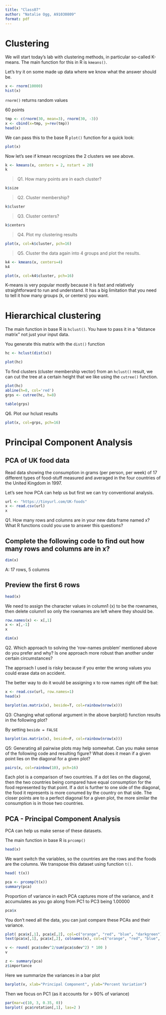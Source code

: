 ```yaml
---
title: "Class07"
author: "Natalie Ogg, A91030809"
format: pdf
---
```


# Clustering

We will start today's lab with clustering methods, in particular so-called K-means. The main function for this in R is `kmeans()`.

Let's try it on some made up data where we know what the answer should be. 

```r
x <- rnorm(10000)
hist(x)
```

`rnorm()` returns random values

60 points
```r
tmp <- c(rnorm(30, mean=3), rnorm(30, -3))
x <- cbind(x=tmp, y=rev(tmp))
head(x)
```


We can pass this to the base R `plot()` function for a quick look:
```r
plot(x)
```


Now let's see if kmean recognizes the 2 clusters we see above.
```r
k <- kmeans(x, centers = 2, nstart = 20)
k
```


>Q1. How many points are in each cluster?

```r
k$size
```

>Q2. Cluster membership?

```r
k$cluster
```



>Q3. Cluster centers?

```r
k$centers
```


>Q4. Plot my clustering results

```r
plot(x, col=k$cluster, pch=16)
```


>Q5. Cluster the data again into 4 groups and plot the results.

```r
k4 <- kmeans(x, centers=4)
k4
```


```r
plot(x, col=k4$cluster, pch=16)
```

K-means is very popular mostly because it is fast and relatively straightforward to run and understand. It has a big limitation that you need to tell it how many groups (k, or centers) you want. 


# Hierarchical clustering

The main function in base R is `hclust()`. You have to pass it in a "distance matrix" not just your input data. 

You generate this matrix with the `dist()` function

```r
hc <- hclust(dist(x))
```

```r
plot(hc)
```

To find clusters (cluster membership vector) from an `hclust()` result, we can cut the tree at a certain height that we like using the `cutree()` function. 


```r
plot(hc)
abline(h=8, col='red')
grps <- cutree(hc, h=8)
```

```r
table(grps)
```


Q6. Plot our hclust results 
```r
plot(x, col=grps, pch=16)


```

# Principal Component Analysis




## PCA of UK food data

Read data showing the consumption in grams (per person, per week) of 17 different types of food-stuff measured and averaged in the four countries of the United Kingdom in 1997.

Let's see how PCA can help us but first we can try conventional analysis. 


```r
url <- "https://tinyurl.com/UK-foods"
x <- read.csv(url)
x
```


Q1. How many rows and columns are in your new data frame named x? What R functions could you use to answer this questions?

## Complete the following code to find out how many rows and columns are in x?

```r
dim(x)

```
A: 17 rows, 5 columns


## Preview the first 6 rows
```r
head(x)
```

We need to assign the character values in column1 (x) to be the rownames, then delete  column1 so only the rownames are left where they should be. 
```r
row.names(x) <- x[,1]
x <- x[,-1]
x
```
```r
dim(x)
```

Q2. Which approach to solving the ‘row-names problem’ mentioned above do you prefer and why? Is one approach more robust than another under certain circumstances?

  The approach I used is risky because if you enter the wrong values you could erase data on accident. 
  
  The better way to do it would be assigning x to row names right off the bat:
```r
x <- read.csv(url, row.names=1)
head(x)
```


```r
barplot(as.matrix(x), beside=T, col=rainbow(nrow(x)))
```


Q3: Changing what optional argument in the above barplot() function results in the following plot?

By setting `beside = FALSE`
```r
barplot(as.matrix(x), beside=F, col=rainbow(nrow(x)))
```



Q5: Generating all pairwise plots may help somewhat. Can you make sense of the following code and resulting figure? What does it mean if a given point lies on the diagonal for a given plot?


```r
pairs(x, col=rainbow(10), pch=16)
```
Each plot is a comparison of two countries. If a dot lies on the diagonal, then the two countries being compared have equal consumption for the food represented by that point. If a dot is further to one side of the diagonal, the food it represents is more conumed by the country on that side. The closer points are to a perfect diagonal for a given plot, the more similar the consumption is in those two countries.  

## PCA - Principal Component Analysis

PCA can help us make sense of these datasets. 

The main function in base R is `prcomp()`


```r
head(x)
```


We want switch the variables, so the countries are the rows and the foods are the columns. We transpose this dataset using function `t()`. 

```r
head( t(x))
```


```r
pca <- prcomp(t(x))
summary(pca)
```

Proportion of variance in each PCA captures more of the variance, and it accumulates as you go along from PC1 to PC3 being 1.00000



```r
pca$x
```
You don't need all the data, you can just compare these PCAs and their variance.

```r
plot( pca$x[,1], pca$x[,2], col=c("orange", "red", "blue", "darkgreen"), pch=16, xlab="PC1", ylab="PC2", xlim=c(-270,500)) 
text(pca$x[,1], pca$x[,2], colnames(x), col=c("orange", "red", "blue", "darkgreen"))
```



```r
v <- round( pca$sdev^2/sum(pca$sdev^2) * 100 )
v
```

```r
z <- summary(pca)
z$importance
```

Here we summarize the variances in a bar plot 
```r
barplot(v, xlab="Principal Component", ylab="Percent Variation")
```

Then we focus on PC1 (as it accounts for > 90% of variance)
```r
par(mar=c(10, 3, 0.35, 0))
barplot( pca$rotation[,1], las=2 )
```




